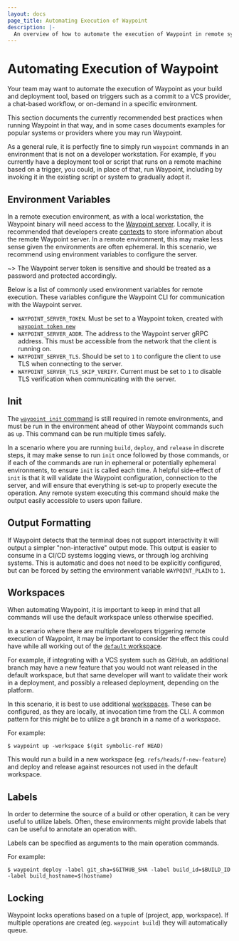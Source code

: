 ```yaml
---
layout: docs
page_title: Automating Execution of Waypoint
description: |-
  An overview of how to automate the execution of Waypoint in remote systems
---
```


# Automating Execution of Waypoint

Your team may want to automate the execution of Waypoint as your
build and deployment tool, based on triggers such as a commit to a VCS
provider, a chat-based workflow, or on-demand in a specific environment.

This section documents the currently recommended best practices when running
Waypoint in that way, and in some cases documents examples for popular
systems or providers where you may run Waypoint.

As a general rule, it is perfectly fine to simply run
`waypoint` commands in an environment that is not on a developer
workstation. For example, if you currently have a deployment tool
or script that runs on a remote machine based on a trigger, you could,
in place of that, run Waypoint, including by invoking it in
the existing script or system to gradually adopt it.

## Environment Variables

In a remote execution environment, as with a local workstation, the Waypoint
binary will need access to the [Waypoint server](/docs/server). Locally, it is recommended
that developers create [contexts](/docs/server#connecting) to store information about the remote
Waypoint server. In a remote environment, this may make less sense given the
environments are often ephemeral. In this scenario, we recommend using environment variables
to configure the server.

~> The Waypoint server token is sensitive and should be
treated as a password and protected accordingly.

Below is a list of commonly used environment variables for remote execution. These variables
configure the Waypoint CLI for communication with the Waypoint server.

- `WAYPOINT_SERVER_TOKEN`. Must be set to a Waypoint token, created with [`waypoint token new`](/commands/token-new)
- `WAYPOINT_SERVER_ADDR`. The address to the Waypoint server gRPC address. This must
  be accessible from the network that the client is running on.
- `WAYPOINT_SERVER_TLS`. Should be set to `1` to configure the client to use TLS when
  connecting to the server.
- `WAYPOINT_SERVER_TLS_SKIP_VERIFY`. Current must be set to `1` to disable TLS verification
  when communicating with the server.

## Init

The [`waypoint init` command](/commands/init) is still required in remote environments, and must be
run in the environment ahead of other Waypoint commands such as `up`. This
command can be run multiple times safely.

In a scenario where you are running `build`, `deploy`, and `release` in discrete steps,
it may make sense to run `init` once followed by those commands, or if each of the commands
are run in ephemeral or potentially ephemeral environments, to ensure `init` is called
each time. A helpful side-effect of `init` is that it will validate the Waypoint
configuration, connection to the server, and will ensure that everything is set-up to
properly execute the operation. Any remote system executing this command should
make the output easily accessible to users upon failure.

## Output Formatting

If Waypoint detects that the terminal does not support interactivity it will output a
simpler "non-interactive" output mode. This output is easier to consume in
a CI/CD systems logging views, or through log archiving systems. This is automatic
and does not need to be explicitly configured, but can be forced by setting
the environment variable `WAYPOINT_PLAIN` to `1`.

## Workspaces

When automating Waypoint, it is important to keep in mind that
all commands will use the default workspace unless otherwise specified.

In a scenario where there are multiple developers triggering remote
execution of Waypoint, it may be important to consider the effect
this could have while all working out of the [`default` workspace](/docs/workspaces).

For example, if integrating with a VCS system such as GitHub, an additional
branch may have a new feature that you would not want released in the default
workspace, but that same developer will want to validate their work in a
deployment, and possibly a released deployment, depending on the platform.

In this scenario, it is best to use additional [workspaces](/docs/workspaces). These
can be configured, as they are locally, at invocation time from the CLI. A common
pattern for this might be to utilize a git branch in a name of a workspace.

For example:

```shell-session
$ waypoint up -workspace $(git symbolic-ref HEAD)
```

This would run a build in a new workspace (eg. `refs/heads/f-new-feature`) and
deploy and release against resources not used in the default workspace.

## Labels

In order to determine the source of a build or other operation, it can be
very useful to utilize labels. Often, these environments might provide
labels that can be useful to annotate an operation with.

Labels can be specified as arguments to the main operation commands.

For example:

```shell-session
$ waypoint deploy -label git_sha=$GITHUB_SHA -label build_id=$BUILD_ID -label build_hostname=$(hostname)
```

## Locking

Waypoint locks operations based on a tuple of (project, app, workspace). If multiple operations
are created (eg. `waypoint build`) they will automatically queue.

